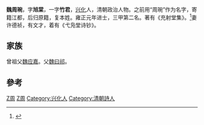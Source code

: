 '''魏周琬'''，字'''旭棠'''，一字'''竹君'''，[[兴化市|兴化]]人，清朝政治人物。之前用“周琬”作为名字，寄籍江都，后归原籍，复本姓。雍正元年进士，三甲第二名。著有《充射堂集》。<ref name="魏周琬诗-中华诗词网">{{cite web |url = http://www.zhsc.net/2007/04/12/27020.html |title = 魏周琬诗-中华诗词网 |deadurl = yes |archiveurl = https://web.archive.org/web/20140715000438/http://www.zhsc.net/2007/04/12/27020.html |archivedate = 2014-07-15 }}</ref>妻许德祯，有文才，着有《弋凫堂诗钞》。

== 家族 ==
曾祖父[[魏应嘉|魏应嘉]]。父[[魏曰祁|魏曰祁]]。

==參考==
{{Reflist}}

{{兴化八大家}}
{{雍正元年癸卯恩科殿試金榜}}

{{Authority control}}

{{DEFAULTSORT:Wei魏}}
[[Category:兴化魏氏|Z周]]
[[Category:魏姓|Z周]]
[[Category:兴化人|Category:兴化人]]
[[Category:清朝詩人|Category:清朝詩人]]


{{清朝人物小作品}}